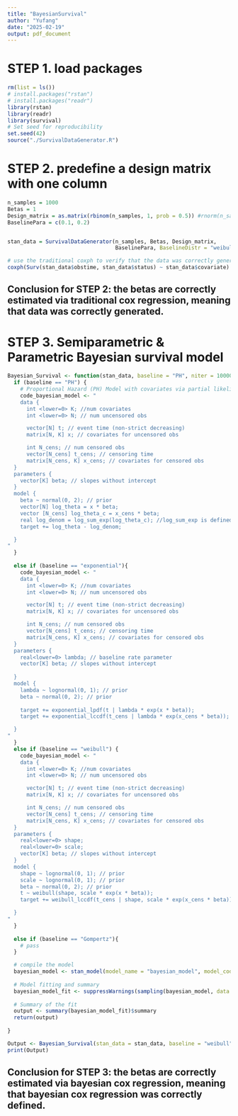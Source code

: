```yaml
---
title: "BayesianSurvival"
author: "Yufang"
date: "2025-02-19"
output: pdf_document
---
```


# STEP 1. load packages
```r
rm(list = ls())
# install.packages("rstan")
# install.packages("readr")
library(rstan)
library(readr)
library(survival)
# Set seed for reproducibility
set.seed(42)
source("./SurvivalDataGenerator.R")
```

# STEP 2. predefine a design matrix with one column 
```r
n_samples = 1000
Betas = 1
Design_matrix = as.matrix(rbinom(n_samples, 1, prob = 0.5)) #rnorm(n_samples))
BaselinePara = c(0.1, 0.2)


stan_data = SurvivalDataGenerator(n_samples, Betas, Design_matrix, 
                                  BaselinePara, BaselineDistr = "weibull") # exponential, weibull, and Gompertz

# use the traditional coxph to verify that the data was correctly generated
coxph(Surv(stan_data$obstime, stan_data$status) ~ stan_data$covariate)
```
## Conclusion for STEP 2: the betas are correctly estimated via traditional cox regression, meaning that data was correctly generated.

# STEP 3. Semiparametric & Parametric Bayesian survival model
```r
Bayesian_Survival <- function(stan_data, baseline = "PH", niter = 10000, nwarmup = 1000, thin = 10, chains = 1) {
  if (baseline == "PH") {
    # Proportional Hazard (PH) Model with covariates via partial likelihood function
    code_bayesian_model <- "
    data {
      int <lower=0> K; //num covariates
      int <lower=0> N; // num uncensored obs

      vector[N] t; // event time (non-strict decreasing)
      matrix[N, K] x; // covariates for uncensored obs

      int N_cens; // num censored obs
      vector[N_cens] t_cens; // censoring time
      matrix[N_cens, K] x_cens; // covariates for censored obs
  }
  parameters {
    vector[K] beta; // slopes without intercept
  }
  model {
    beta ~ normal(0, 2); // prior
    vector[N] log_theta = x * beta;
    vector [N_cens] log_theta_c = x_cens * beta;
    real log_denom = log_sum_exp(log_theta_c); //log_sum_exp is defined as the logarithm of the sum of exponentials of the input values
    target += log_theta - log_denom;

  }
"
  }
  
  else if (baseline == "exponential"){
    code_bayesian_model <- "
    data {
      int <lower=0> K; //num covariates
      int <lower=0> N; // num uncensored obs

      vector[N] t; // event time (non-strict decreasing)
      matrix[N, K] x; // covariates for uncensored obs

      int N_cens; // num censored obs
      vector[N_cens] t_cens; // censoring time
      matrix[N_cens, K] x_cens; // covariates for censored obs
  }
  parameters {
    real<lower=0> lambda; // baseline rate parameter
    vector[K] beta; // slopes without intercept
    
  }
  model {
    lambda ~ lognormal(0, 1); // prior
    beta ~ normal(0, 2); // prior
    
    target += exponential_lpdf(t | lambda * exp(x * beta));
    target += exponential_lccdf(t_cens | lambda * exp(x_cens * beta)); //log complementary cumulative distribution function (log-CCDF) for an exponential distribution

  }
"
  }
  else if (baseline == "weibull") {
    code_bayesian_model <- "
    data {
      int <lower=0> K; //num covariates
      int <lower=0> N; // num uncensored obs

      vector[N] t; // event time (non-strict decreasing)
      matrix[N, K] x; // covariates for uncensored obs

      int N_cens; // num censored obs
      vector[N_cens] t_cens; // censoring time
      matrix[N_cens, K] x_cens; // covariates for censored obs
  }
  parameters {
    real<lower=0> shape; 
    real<lower=0> scale;
    vector[K] beta; // slopes without intercept
  }
  model {
    shape ~ lognormal(0, 1); // prior
    scale ~ lognormal(0, 1); // prior
    beta ~ normal(0, 2); // prior
    t ~ weibull(shape, scale * exp(x * beta)); 
    target += weibull_lccdf(t_cens | shape, scale * exp(x_cens * beta)); //log complementary cumulative distribution function (log-CCDF) for an weibull distribution

  }
"
  }
  
  else if (baseline == "Gompertz"){
    # pass
  }

  # compile the model
  bayesian_model <- stan_model(model_name = "bayesian_model", model_code = code_bayesian_model)
  
  # Model fitting and summary
  bayesian_model_fit <- suppressWarnings(sampling(bayesian_model, data = stan_data, iter = niter, warmup = nwarmup, thin = 10, chain = 1))
  
  # Summary of the fit
  output <- summary(bayesian_model_fit)$summary
  return(output)
  
}

Output <- Bayesian_Survival(stan_data = stan_data, baseline = "weibull")
print(Output)
```
## Conclusion for STEP 3: the betas are correctly estimated via bayesian cox regression, meaning that bayesian cox regression was correctly defined.


